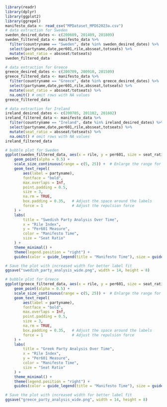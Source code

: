 ```r
library(readr)
library(dplyr)
library(ggplot2)
library(ggrepel)
manifesto_data <- read_csv("MPDataset_MPDS2023a.csv")
# data extraction for Sweden
sweden_desired_dates <- c(200609, 201409, 201809)
sweden_filtered_data <- manifesto_data %>%
  filter(countryname == "Sweden", date %in% sweden_desired_dates) %>%
  select(partyname,date,per601,rile,absseat,totseats) %>%
  mutate(seat_ratio = absseat/totseats)
sweden_filtered_data

# data extraction for Greece
greece_desired_dates <- c(200709, 200910, 201509)
greece_filtered_data <- manifesto_data %>%
  filter(countryname == "Greece", date %in% greece_desired_dates) %>%
  select(partyname,date,per601,rile,absseat,totseats) %>%
  mutate(seat_ratio = absseat/totseats) %>%
  na.omit() # omit rows with NA values
greece_filtered_data

# data extraction for Ireland
ireland_desired_dates <- c(200705, 201102, 201602)
ireland_filtered_data <- manifesto_data %>%
  filter(countryname == "Ireland", date %in% ireland_desired_dates) %>%
  select(partyname,date,per601,rile,absseat,totseats) %>%
  mutate(seat_ratio = absseat/totseats) %>%
  na.omit() # omit rows with NA values
ireland_filtered_data

# bubble plot for Sweden
ggplot(sweden_filtered_data, aes(x = rile, y = per601, size = seat_ratio, color = as.factor(date))) + 
    geom_point(alpha = 0.5) +
    scale_size_continuous(range = c(5, 25)) +  # Enlarge the range for bubble sizes
    geom_text_repel(
        aes(label = partyname), 
        fontface = "bold",
        max.overlaps = Inf,
        point.padding = 0.5,
        size = 3,
        na.rm = TRUE,
        box.padding = 0.35,   # Adjust the space around the labels
        force = 1             # Adjust the repulsion force
    ) +
    labs(
        title = "Swedish Party Analysis Over Time", 
        x = "Rile Index", 
        y = "Per601 Measure", 
        color = "Manifesto Time",
        size = "Seat Ratio"
    ) +
    theme_minimal() +
    theme(legend.position = "right") +
    guides(color = guide_legend(title = "Manifesto Time"), size = guide_legend(title = "Seat Ratio"))

# Save the plot with increased width for better label fit
ggsave("swedish_party_analysis_wide.png", width = 14, height = 8)

# bubble plot for Greece
ggplot(greece_filtered_data, aes(x = rile, y = per601, size = seat_ratio, color = as.factor(date))) + 
    geom_point(alpha = 0.5) +
    scale_size_continuous(range = c(5, 25)) +  # Enlarge the range for bubble sizes
    geom_text_repel(
        aes(label = partyname), 
        fontface = "bold",
        max.overlaps = Inf,
        point.padding = 0.5,
        size = 3,
        na.rm = TRUE,
        box.padding = 0.35,   # Adjust the space around the labels
        force = 1             # Adjust the repulsion force
    ) +
    labs(
        title = "Greek Party Analysis Over Time", 
        x = "Rile Index", 
        y = "Per601 Measure", 
        color = "Manifesto Time",
        size = "Seat Ratio"
    ) +
    theme_minimal() +
    theme(legend.position = "right") +
    guides(color = guide_legend(title = "Manifesto Time"), size = guide_legend(title = "Seat Ratio"))

# Save the plot with increased width for better label fit
ggsave("greece_party_analysis_wide.png", width = 14, height = 8)

```